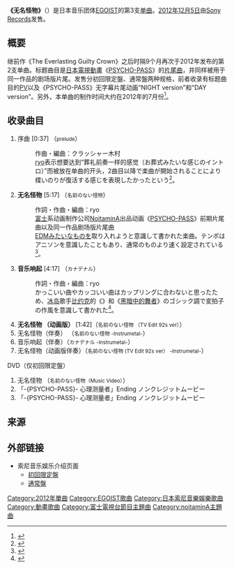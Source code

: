{{roughtranslation|time=2019-01-20T18:03:13+00:00}}
{{noteTA
|T=zh-cn:无名怪物; zh-tw:沒有名字的怪物; zh-hant:無名的怪物; <!--zh:名前のない怪物-->
|G1=Anime
|1=zh-cn:自我主张; zh-tw:EGOIST; zh-hant:EGOIST;
|2=zh-cn:行星生物; zh-tw:Extra terrestrial Biological Entities; zh-hant:Extra terrestrial Biological Entities;
|3=zh-cn:生命之灯; zh-tw:原罪的燈; zh-hant:原罪之燈; <!--zh:原罪の灯-->
|4=zh-cn:永远的王冠; zh-tw:The Everlasting Guilty Crown; zh-hant:永恆的罪惡王冠; <!--zh:The Everlasting Guilty Crown-->
|5=zh-cn: 雨中同行; zh-tw:雨，帶你走; zh-hant:雨，帶你走; <!--zh:雨、キミを連れて-->
|6=zh-cn:甜心冰淇淋公主; zh-tw:Lovely Icecream Princess Sweetie; zh-hant:Lovely Icecream Princess Sweetie; <!--zh:Lovely Icecream Princess Sweetie-->
|7=zh-cn:为时已晚; zh-tw:太晚; zh-hant:手遅れ; <!--zh:手遅れ-->
|8=zh-cn:热恋; zh-tw:LoveStruck; zh-hant:LoveStruck; <!--zh:LoveStruck-->
|9=zh-cn:我喜欢; zh-tw:Ce que j'aime ～inori no kyuuzitu～; zh-hant:Ce que j'aime ～inori no kyuuzitu～; <!--zh:Ce que j'aime ～inori no kyuuzitu～-->
|10=zh-cn:缠绕思念的100个现象; zh-tw:想像的100種事項; zh-hant:讓思念打轉的100种事; <!--zh:想いを巡らす100の事象-->
|11=zh-cn:找寻之物; zh-tw:在這世界中找到的; zh-hant:在這世界中找到的; <!--zh:この世界で見つけたもの-->
|12=zh-cn:行星; zh-tw:Planetes; zh-hant:Planetes; <!--zh:Planetes-->
|13=zh-cn:起程~献给你的爱之歌~; zh-tw:Departures~送給你的愛之歌~; zh-hant:Departures~送給你的愛之歌~; <!--zh:Departures ～あなたにおくるアイの歌～-->
|14=zh-cn:无名怪物; zh-tw:沒有名字的怪物; zh-hant:無名的怪物; <!--zh:名前のない怪物-->
|15=zh-cn:与你同行; zh-tw:All Alone With You; zh-hant:All Alone With You; <!--zh:All Alone With You-->
|16=zh-cn:重启命运; zh-tw:重裝上陣; zh-hant:Reloaded; <!--zh:リローデッド-->
|17=zh-cn:超级单体; zh-tw:supercell; zh-hant:supercell; <!--zh:supercell-->
|18=zh-cn:心理测量者; zh-tw:心靈判官; zh-hk:心靈判官; zh-sg:心灵判官;zh-hant:心靈判官; <!--zh:PSYCHO-PASS-->
}}
{{Infobox Single
|Name=无名怪物
|Artist=[[EGOIST|EGOIST]]
|Album=
|A-side=
|B-side=音乐响起
|Released=[[2012年|2012年]][[12月5日|12月5日]]
|Format=[[单曲|单曲]]
|Recorded=
|Genre=[[J-POP|J-POP]]（[[动画歌曲|动画歌曲]]）
|Length=23分11秒
|Label=[[日本索尼音樂娛樂|Sony Records]]<br/>SRCL-8147/8（初回限定盤）<br/>SRCL-8149（通常盤）
|Writer=[[supercell|ryo]]
|Producer=
|Certification=铂金<ref name="RIAJ-jan2014digi">{{cite web | script-title=ja:レコード協会調べ　1月度有料音楽配信認定<!-- | trans_title=Record Association Investigation: January Digital Music Download Certifications --> | url=http://www.riaj.or.jp/data/others/chart/w140228.html | publisher=[[Recording_Industry_Association_of_Japan|Recording Industry Association of Japan]] | language=ja | date=2014-02-28 | accessdate=2014-03-04 | archive-date=2014-03-05 | archive-url=https://web.archive.org/web/20140305015635/http://www.riaj.or.jp/data/others/chart/w140228.html | dead-url=no }}</ref>
|Chart position=*週間6位<small>（[[オリコンチャート|Oricon]]）</small>
*デイリー3位<small>（Oricon）</small>
*2012年12月度月間13位<small>（Oricon）</small>
*9位<small>（[[ビルボード#Billboard_JAPANのチャート|Billboard JAPAN HOT 100]]）</small>
*3位<small>（Billboard JAPAN Hot Singles Sales）</small>
*1位<small>（Billboard JAPAN Hot Animation）</small>
*6位<small>（[[COUNT_DOWN_TV|CDTV]]）</small>
*6位<small>（[[サウンドスキャンジャパン|サウンドスキャン]]）</small>
|Last single=[[The_Everlasting_Guilty_Crown|The Everlasting Guilty Crown]]<br/>（[[2012年|2012年]]）
|This single='''无名怪物'''<br/>（[[2012年|2012年]]）
|Next single=[[与你同行_(自我主张单曲)|与你同行]]<br/>（[[2013年|2013年]]）
|Misc=
}}
'''《无名怪物》'''（{{lang-ja|名前のない怪物}}）是日本音乐团体[[EGOIST|EGOIST]]的第3支[[单曲|单曲]]。[[2012年|2012年]][[12月5日|12月5日]]由[[Sony_Music_Records|Sony Records]]发售。

== 概要 ==
继前作《The Everlasting Guilty Crown》之后时隔9个月再次于2012年发布的第2支单曲。标题曲目是[[日本電視動畫|日本電視動畫]]《[[PSYCHO-PASS|PSYCHO-PASS]]》的[[主題曲|片尾曲]]，并同样被用于同一作品的剧场版片尾。发售分初回限定盤、通常盤两种规格，前者收录有标题曲目的[[音樂錄影帶|PV]]以及《PSYCHO-PASS》无字幕片尾动画“NIGHT version”和“DAY version”。另外，本单曲的制作时间大约在2012年的7月份<ref name="nata">{{Cite interview|subject=[[supercell|ryo]]|date=2012-12-05|title=<nowiki>ナタリー - [Power Push] ryo（EGOIST / supercell）インタビュー (1/4)</nowiki>|url=http://natalie.mu/music/pp/egoist_supercell|program=[[ナタリー_(ニュースサイト)|ナタリー]]|language=ja|archivedate=2012-12-21|archiveurl=https://web.archive.org/web/20121221122223/http://natalie.mu/music/pp/egoist_supercell}}</ref>。

== 收录曲目 ==
# 序曲 [0:37] （<small>prelude</small>）
#: 作曲・編曲：クラッシャー木村
#: [[Supercell|ryo]]表示想要达到“葬礼前奏一样的感觉（お葬式みたいな感じのイントロ）”而被放在单曲的开头，2曲目以降で楽曲が開始されることにより楪いのりが復活する感じを表現したかったという<ref name="nata2">{{Cite interview|subject=ryo|date=2012-12-05|title=<nowiki><ナタリー - [Power Push] ryo（EGOIST / supercell）インタビュー (2/4)</nowiki>|url=http://natalie.mu/music/pp/egoist_supercell/page/2|program=[[ナタリー_(ニュースサイト)|ナタリー]]|access-date=2016-12-21|archive-date=2020-12-02|archive-url=https://web.archive.org/web/20201202172142/https://natalie.mu/music/pp/egoist_supercell/page/2|dead-url=no}}</ref>。
# '''无名怪物''' [5:17] （<small>名前のない怪物</small>）
#: 作詞・作曲・編曲：ryo
#: [[富士電視台|富士]]系动画制作公司[[NoitaminA|NoitaminA]]出品动画《[[PSYCHO-PASS|PSYCHO-PASS]]》前期片尾曲以及同一作品剧场版片尾曲
#: [[電子舞曲|EDM]]みたいなものを取り入れようと意識して書かれた楽曲。テンポはアニソンを意識したこともあり、通常のものより速く設定されている<ref name="nata1">{{Cite interview|subject=[[supercell|ryo]]|date=2012-12-05|title=<nowiki>ナタリー - [Power Push] ryo（EGOIST / supercell）インタビュー (1/4)</nowiki>|url=http://natalie.mu/music/pp/egoist_supercell|program=[[ナタリー_(ニュースサイト)|ナタリー]]|access-date=2016-12-21|archiveurl=https://web.archive.org/web/20121221122223/http://natalie.mu/music/pp/egoist_supercell|archivedate=2012-12-21|deadurl=no}}</ref>。
# '''音乐响起''' [4:17] （<small>カナデナル</small>）
#: 作詞・作曲・編曲：ryo
#: かっこいい曲やカッコいい曲はカップリングに合わないと思ったため、[[冰岛|冰岛]]歌手[[碧玉_(歌手)|比约克]]的《{{link-en|Homogenic|Homogenic}}》和《[[黑暗中的舞者|黑暗中的舞者]]》のゴシック調で変拍子の作風を意識して書かれた<ref name="nata2">{{Cite interview|subject=ryo|date=2012-12-05|title=<nowiki><ナタリー - [Power Push] ryo（EGOIST / supercell）インタビュー (2/4)</nowiki>|url=http://natalie.mu/music/pp/egoist_supercell/page/2|program=[[ナタリー_(ニュースサイト)|ナタリー]]}}</ref>。
# '''无名怪物 （动画版）''' [1:42]（<small>名前のない怪物 （TV Edit 92s ver）</small>）
# 无名怪物（伴奏） （<small>名前のない怪物 -Instrumetal-</small>）
# 音乐响起（伴奏）（<small>カナデナル  -Instrumetal-</small>）
# 无名怪物（动画版伴奏）（<small>名前のない怪物 (TV Edit 92s ver） -Instrumetal-</small>）
; DVD（仅初回限定盤）
# 无名怪物 （<small>名前のない怪物（Music Video）</small>）
# 「-{PSYCHO-PASS}- 心理测量者」Ending ノンクレジットムービー <NIGHT version>
# 「-{PSYCHO-PASS}- 心理测量者」Ending ノンクレジットムービー <DAY version>

== 来源 ==
{{Reflist}}

== 外部链接 ==
* 索尼音乐娱乐介绍页面
** [https://web.archive.org/web/20161004144756/http://www.sonymusic.co.jp/Music/Arch/SV/egoist/SRCL-8147/ 初回限定盤]
** [https://web.archive.org/web/20140414023950/http://www.sonymusic.co.jp/Music/Arch/SV/egoist/SRCL-8149/ 通常盤]

{{EGOIST}}
[[Category:2012年單曲|Category:2012年單曲]]
[[Category:EGOIST歌曲|Category:EGOIST歌曲]]
[[Category:日本索尼音樂娛樂歌曲|Category:日本索尼音樂娛樂歌曲]]
[[Category:動畫歌曲|Category:動畫歌曲]]
[[Category:富士電視台節目主題曲|Category:富士電視台節目主題曲]]
[[Category:noitaminA主題曲|Category:noitaminA主題曲]]